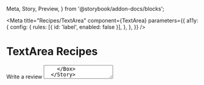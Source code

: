   Meta,
  Story,
  Preview,
} from '@storybook/addon-docs/blocks';

<Meta
  title="Recipes/TextArea"
  component={TextArea}
  parameters={{
    a11y: {
      config: {
        rules: [{ id: 'label', enabled: false }],
      },
    },
  }}
/>

# TextArea Recipes

<Preview>
  <Story name="default text area">
    <Box>
      <Label adornment="(optional)" mb={4}>Write a review</Label>
      <TextArea label="Writing a review" maxCharacters={100} />
    </Box>
  </Story>
</Preview>